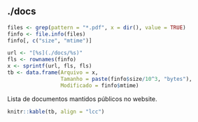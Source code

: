 ## ./docs ##

```r

files <- grep(pattern = "*.pdf", x = dir(), value = TRUE)
finfo <- file.info(files)
finfo[, c("size", "mtime")]

url <- "[%s](./docs/%s)"
fls <- rownames(finfo)
x <- sprintf(url, fls, fls)
tb <- data.frame(Arquivo = x,
                 Tamanho = paste(finfo$size/10^3, "bytes"),
                 Modificado = finfo$mtime)

```

Lista de documentos mantidos públicos no website.

```r
knitr::kable(tb, align = "lcc")
```
